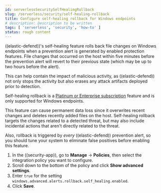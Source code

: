 ```yaml
---
id: serverlessSecuritySelfHealingRollback
slug: /serverless/security/self-healing-rollback
title: Configure self-healing rollback for Windows endpoints
# description: Description to be written
tags: [ 'serverless', 'security', 'how-to' ]
status: rough content
---
```



<RoughContent />

<div id="self-healing-rollback"></div>

((elastic-defend))'s self-healing feature rolls back file changes on Windows endpoints when a prevention alert is generated by enabled protection features. File changes that occurred on the host within five minutes before the prevention alert will revert to their previous state (which may be up to two hours before the alert).

This can help contain the impact of malicious activity, as ((elastic-defend)) not only stops the activity but also erases any attack artifacts deployed prior to detection.

Self-healing rollback is a [Platinum or Enterprise subscription](https://www.elastic.co/pricing) feature and is only supported for Windows endpoints.

<DocCallOut title="Caution" color="warning">

This feature can cause permanent data loss since it overwrites recent changes and deletes recently added files on the host. Self-healing rollback targets the changes related to a detected threat, but may also include incidental actions that aren't directly related to the threat.

Also, rollback is triggered by _every_ ((elastic-defend)) prevention alert, so you should tune your system to eliminate false positives before enabling this feature.

</DocCallOut>

1. In the ((security-app)), go to **Manage** -> **Policies**, then select the integration policy you want to configure.
1. Scroll down to the bottom of the policy and click **Show advanced settings**.
1. Enter `true` for the setting `windows.advanced.alerts.rollback.self_healing.enabled`.
1. Click **Save**.


